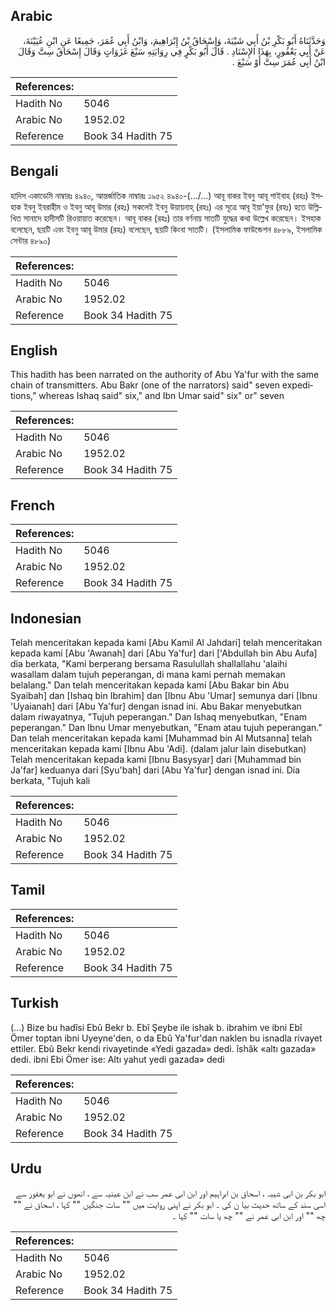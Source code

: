 ## Arabic


<div dir="rtl" lang="ar" style={{fontSize:'larger',backgroundColor:'#f8f9fa',padding:20}}>
وَحَدَّثَنَاهُ أَبُو بَكْرِ بْنُ أَبِي شَيْبَةَ، وَإِسْحَاقُ بْنُ إِبْرَاهِيمَ، وَابْنُ أَبِي عُمَرَ، جَمِيعًا عَنِ ابْنِ عُيَيْنَةَ، عَنْ أَبِي يَعْفُورٍ، بِهَذَا الإِسْنَادِ ‏.‏ قَالَ أَبُو بَكْرٍ فِي رِوَايَتِهِ سَبْعَ غَزَوَاتٍ وَقَالَ إِسْحَاقُ سِتَّ وَقَالَ ابْنُ أَبِي عُمَرَ سِتَّ أَوْ سَبْعَ ‏.‏
</div>
<div style={{backgroundColor:'#f8f9fa',padding:20, marginBottom: 10}}><table> <thead> <tr> <th>References:</th> <th></th> </tr> </thead> <tbody><tr><td>Hadith No</td><td>5046</td></tr><tr><td>Arabic No</td><td>1952.02</td></tr><tr><td>Reference</td><td>Book 34 Hadith 75</td></tr></tbody></table></div>

## Bengali


<div dir="ltr" lang="bn" style={{fontSize:'larger',backgroundColor:'#f8f9fa',padding:20}}>
হাদিস একাডেমি নাম্বারঃ ৪৯৪০, আন্তর্জাতিক নাম্বারঃ ১৯৫২ ৪৯৪০-(…/…) আবূ বাকর ইবনু আবূ শাইবাহ (রহঃ) ইসহাক ইবনু ইবরাহীম ও ইবনু আবূ উমার (রহঃ) সকলেই ইবনু উয়ায়নাহ্ (রহঃ) এর সূত্রে আবূ ইয়া'ফুর (রহঃ) হতে উল্লিখিত সানাদে হাদীসটি রিওয়ায়াত করেছেন। আবূ বাকর (রহঃ) তার বর্ণনায় সাতটি যুদ্ধের কথা উল্লেখ করেছেন। ইসহাক বলেছেন, ছয়টি এবং ইবনু আবূ উমার (রহঃ) বলেছেন, ছয়টি কিংবা সাতটি। (ইসলামিক ফাউন্ডেশন ৪৮৮৯, ইসলামিক সেন্টার ৪৮৯০)
</div>
<div style={{backgroundColor:'#f8f9fa',padding:20, marginBottom: 10}}><table> <thead> <tr> <th>References:</th> <th></th> </tr> </thead> <tbody><tr><td>Hadith No</td><td>5046</td></tr><tr><td>Arabic No</td><td>1952.02</td></tr><tr><td>Reference</td><td>Book 34 Hadith 75</td></tr></tbody></table></div>

## English


<div dir="ltr" lang="en" style={{fontSize:'larger',backgroundColor:'#f8f9fa',padding:20}}>
This hadith has been narrated on the authority of Abu Ya'fur with the same chain of transmitters. Abu Bakr (one of the narrators) said" seven expeditions," whereas Ishaq said" six," and Ibn Umar said" six" or" seven
</div>
<div style={{backgroundColor:'#f8f9fa',padding:20, marginBottom: 10}}><table> <thead> <tr> <th>References:</th> <th></th> </tr> </thead> <tbody><tr><td>Hadith No</td><td>5046</td></tr><tr><td>Arabic No</td><td>1952.02</td></tr><tr><td>Reference</td><td>Book 34 Hadith 75</td></tr></tbody></table></div>

## French


<div dir="ltr" lang="fr" style={{fontSize:'larger',backgroundColor:'#f8f9fa',padding:20}}>

</div>
<div style={{backgroundColor:'#f8f9fa',padding:20, marginBottom: 10}}><table> <thead> <tr> <th>References:</th> <th></th> </tr> </thead> <tbody><tr><td>Hadith No</td><td>5046</td></tr><tr><td>Arabic No</td><td>1952.02</td></tr><tr><td>Reference</td><td>Book 34 Hadith 75</td></tr></tbody></table></div>

## Indonesian


<div dir="ltr" lang="id" style={{fontSize:'larger',backgroundColor:'#f8f9fa',padding:20}}>
Telah menceritakan kepada kami [Abu Kamil Al Jahdari] telah menceritakan kepada kami [Abu 'Awanah] dari [Abu Ya'fur] dari ['Abdullah bin Abu Aufa] dia berkata, "Kami berperang bersama Rasulullah shallallahu 'alaihi wasallam dalam tujuh peperangan, di mana kami pernah memakan belalang." Dan telah menceritakan kepada kami [Abu Bakar bin Abu Syaibah] dan [Ishaq bin Ibrahim] dan [Ibnu Abu 'Umar] semunya dari [Ibnu 'Uyaianah] dari [Abu Ya'fur] dengan isnad ini. Abu Bakar menyebutkan dalam riwayatnya, "Tujuh peperangan." Dan Ishaq menyebutkan, "Enam peperangan." Dan Ibnu Umar menyebutkan, "Enam atau tujuh peperangan." Dan telah menceritakan kepada kami [Muhammad bin Al Mutsanna] telah menceritakan kepada kami [Ibnu Abu 'Adi]. (dalam jalur lain disebutkan) Telah menceritakan kepada kami [Ibnu Basysyar] dari [Muhammad bin Ja'far] keduanya dari [Syu'bah] dari [Abu Ya'fur] dengan isnad ini. Dia berkata, "Tujuh kali
</div>
<div style={{backgroundColor:'#f8f9fa',padding:20, marginBottom: 10}}><table> <thead> <tr> <th>References:</th> <th></th> </tr> </thead> <tbody><tr><td>Hadith No</td><td>5046</td></tr><tr><td>Arabic No</td><td>1952.02</td></tr><tr><td>Reference</td><td>Book 34 Hadith 75</td></tr></tbody></table></div>

## Tamil


<div dir="ltr" lang="ta" style={{fontSize:'larger',backgroundColor:'#f8f9fa',padding:20}}>

</div>
<div style={{backgroundColor:'#f8f9fa',padding:20, marginBottom: 10}}><table> <thead> <tr> <th>References:</th> <th></th> </tr> </thead> <tbody><tr><td>Hadith No</td><td>5046</td></tr><tr><td>Arabic No</td><td>1952.02</td></tr><tr><td>Reference</td><td>Book 34 Hadith 75</td></tr></tbody></table></div>

## Turkish


<div dir="ltr" lang="tr" style={{fontSize:'larger',backgroundColor:'#f8f9fa',padding:20}}>
(…) Bize bu hadîsi Ebû Bekr b. Ebî Şeybe ile ishak b. ibrahim ve ibni Ebî Ömer toptan ibni Uyeyne'den, o da Ebû Ya'fur'dan naklen bu isnadla rivayet ettiler. Ebû Bekr kendi rivayetinde «Yedi gazada» dedi. îshâk «altı gazada» dedi. ibni Ebi Ömer ise: Altı yahut yedi gazada» dedi
</div>
<div style={{backgroundColor:'#f8f9fa',padding:20, marginBottom: 10}}><table> <thead> <tr> <th>References:</th> <th></th> </tr> </thead> <tbody><tr><td>Hadith No</td><td>5046</td></tr><tr><td>Arabic No</td><td>1952.02</td></tr><tr><td>Reference</td><td>Book 34 Hadith 75</td></tr></tbody></table></div>

## Urdu


<div dir="rtl" lang="ur" style={{fontSize:'larger',backgroundColor:'#f8f9fa',padding:20}}>
ابو بکر بن ابی شیبہ ، اسحاق بن ابراہیم اور ابن ابی عمر سب نے ابن عینیہ سے ، انھوں نے ابو یعفور سے اسی سند کے ساتھ حدیث بیا ن کی ۔ ابو بکر نے اپنی روایت میں "" سات جنگیں "" کہا ، اسحاق نے "" چھ "" اور ابن ابی عمر نے "" چھ یا سات "" کہا ۔
</div>
<div style={{backgroundColor:'#f8f9fa',padding:20, marginBottom: 10}}><table> <thead> <tr> <th>References:</th> <th></th> </tr> </thead> <tbody><tr><td>Hadith No</td><td>5046</td></tr><tr><td>Arabic No</td><td>1952.02</td></tr><tr><td>Reference</td><td>Book 34 Hadith 75</td></tr></tbody></table></div>